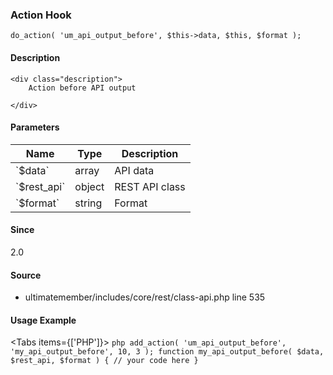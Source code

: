 
<UMBreadCrumb type="action"/>

### Action Hook    
    
```
do_action( 'um_api_output_before', $this->data, $this, $format );
```

#### Description
    <div class="description">
        Action before API output
 
    </div>

#### Parameters
            
<table className="table-auto mt-2 border dark:border-gray-500 p-5 text-sm text-left">
<thead>
<tr>
<th  className="px-3">Name</th>
<th  className="px-3">Type</th>
<th  className="px-3">Description</th>
</tr>
</thead>
<tbody>
               <tr >
               <td className="px-3 py-2">`$data`</td>
               <td className="px-3 py-2">array</td>
               <td className="px-3 py-2 text-sm">API data</td>
               </tr>
               <tr >
               <td className="px-3 py-2">`$rest_api`</td>
               <td className="px-3 py-2">object</td>
               <td className="px-3 py-2 text-sm">REST API class</td>
               </tr>
               <tr >
               <td className="px-3 py-2">`$format`</td>
               <td className="px-3 py-2">string</td>
               <td className="px-3 py-2 text-sm">Format</td>
               </tr>
</tbody>
</table>

#### Since
<div class="description">
2.0
</div>

#### Source
  - <Link href="https://github.com/ultimatemember/ultimatemember/tree/2.5.0/includes/core/rest/class-api.php#L535">ultimatemember/includes/core/rest/class-api.php</Link> <Link href="https://github.com/ultimatemember/ultimatemember/tree/2.5.0/includes/core/rest/class-api.php#L535">line 535</Link>



#### Usage Example

<Tabs items={['PHP']}>
    <Tab>
    ```php
    add_action( 'um_api_output_before', 'my_api_output_before', 10, 3 );
 function my_api_output_before( $data, $rest_api, $format ) {
     // your code here
 }
    ```
    </Tab>
</Tabs>